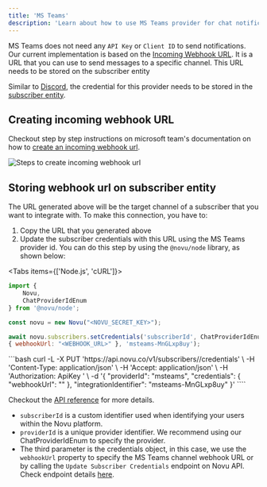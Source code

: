 ```yaml
---
title: 'MS Teams'
description: 'Learn about how to use MS Teams provider for chat notifications'
---
```



MS Teams does not need any `API Key` or `Client ID` to send notifications. Our current implementation is based on the [Incoming Webhook URL](https://learn.microsoft.com/en-us/microsoftteams/platform/webhooks-and-connectors/how-to/add-incoming-webhook?tabs=newteams%2Cjavascript). It is a URL that you can use to send messages to a specific channel. This URL needs to be stored on the subscriber entity

Similar to [Discord](https://www.notion.so/Additional-Resources-65ef4aca5d0f4115947030c2f5705101?pvs=21), the credential for this provider needs to be stored in the [subscriber entity](/api-reference/subscribers/update-subscriber-credentials).

## Creating incoming webhook URL

Checkout step by step instructions on microsoft team's documentation on how to [create an incoming webhook url](https://docs.microsoft.com/en-us/microsoftteams/platform/webhooks-and-connectors/how-to/add-incoming-webhook?tabs=newteams%2Cjavascript).

![Steps to create incoming webhook url](/images/channels-and-providers/chat/msteams/create-incoming-webhook.gif)

## Storing webhook url on subscriber entity

The URL generated above will be the target channel of a subscriber that you want to integrate with. To make this connection, you have to:

1. Copy the URL that you generated above
2. Update the subscriber credentials with this URL using the MS Teams provider id. You can do this step by using the `@novu/node` library, as shown below:

<Tabs items={['Node.js', 'cURL']}>
<Tab value="Node.js">
```javascript
import {
    Novu,
    ChatProviderIdEnum
} from '@novu/node';

const novu = new Novu("<NOVU_SECRET_KEY>");

await novu.subscribers.setCredentials('subscriberId', ChatProviderIdEnum.MsTeams,
{ webhookUrl: "<WEBHOOK_URL>" }, 'msteams-MnGLxp8uy');

````
</Tab>
<Tab value="cURL">
```bash
curl -L -X PUT 'https://api.novu.co/v1/subscribers/<SUBSCRIBER_ID>/credentials' \
-H 'Content-Type: application/json' \
-H 'Accept: application/json' \
-H 'Authorization: ApiKey <NOVU_SECRET_KEY>' \
-d '{
  "providerId": "msteams",
  "credentials": {
      "webhookUrl": "<WEBHOOK_URL>"
  },
  "integrationIdentifier": "msteams-MnGLxp8uy"
}'
````

</Tab>
</Tabs>

Checkout the [API reference](/api-reference/subscribers/subscribers-v1-controller_update-subscriber-channel) for more details.

- `subscriberId` is a custom identifier used when identifying your users within the Novu platform.
- `providerId` is a unique provider identifier. We recommend using our ChatProviderIdEnum to specify the provider.
- The third parameter is the credentials object, in this case, we use the `webhookUrl` property to specify the MS Teams channel webhook URL or by calling the `Update Subscriber Credentials` endpoint on Novu API. Check endpoint details [here](/api-reference/subscribers/subscribers-v1-controller_update-subscriber-channel).
